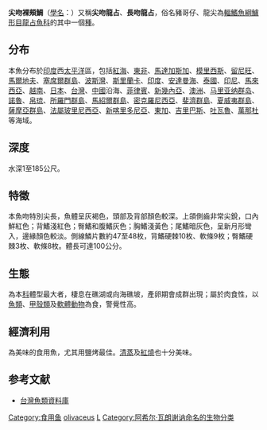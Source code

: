 {{NoteTA
|G1=Toponym
}}
{{Speciesbox
| image = Lemin u0.gif
| image_caption = 尖吻裸頰鯛 ''Lethrinus olivaceus''
| status = NE
| status_system = iucn3.1
| genus = Lethrinus
| species = olivaceus
| authority = [[Achille_Valenciennes|Valenciennes]], 1830
| synonyms = *''Lethrinus rostratus''<br /><small>Valenciennes, 1830</small>
*''Lethrinus waigiensis''<br /><small>Valenciennes, 1830</small>
*''Lethrinus longirostris''<br /><small>Playfair, 1867</small>
*''Lethrinus miniatus''<br /><small>Forster, 1801</small>
*''Lethrinus rostratus specificus''<br /><small>Borodin, 1932</small>
*''Lethrinus elongatus''<br /><small>Valenciennes, 1830</small>
}}
'''尖吻裸頰鯛'''（[[學名|學名]]：{{lang|la|''Lethrinus olivaceus''}}）又稱'''尖吻龍占'''、'''長吻龍占'''，俗名豬哥仔、龍尖為[[輻鰭魚綱|輻鰭魚綱]][[鱸形目|鱸形目]][[龍占魚科|龍占魚科]]的其中一個[[種|種]]。

==分布==
本魚分布於[[印度|印度]]西[[太平洋|太平洋]]區，包括[[紅海|紅海]]、[[東非|東非]]、[[馬達加斯加|馬達加斯加]]、[[模里西斯|模里西斯]]、[[留尼旺|留尼旺]]、[[馬爾地夫|馬爾地夫]]、[[塞席爾群島|塞席爾群島]]、[[波斯灣|波斯灣]]、[[斯里蘭卡|斯里蘭卡]]、[[印度|印度]]、[[安達曼海|安達曼海]]、[[泰國|泰國]]、[[印尼|印尼]]、[[馬來西亞|馬來西亞]]、[[越南|越南]]、[[日本|日本]]、[[台灣|台灣]]、[[中國|中國]]沿海、[[菲律賓|菲律賓]]、[[新幾內亞|新幾內亞]]、[[澳洲|澳洲]]、[[马里亚纳群岛|马里亚纳群岛]]、[[諾魯|諾魯]]、[[帛琉|帛琉]]、[[所羅門群島|所羅門群島]]、[[馬紹爾群島|馬紹爾群島]]、[[密克羅尼西亞|密克羅尼西亞]]、[[斐濟群島|斐濟群島]]、[[夏威夷群島|夏威夷群島]]、[[薩摩亞群島|薩摩亞群島]]、[[法屬玻里尼西亞|法屬玻里尼西亞]]、[[新喀里多尼亞|新喀里多尼亞]]、[[東加|東加]]、[[吉里巴斯|吉里巴斯]]、[[吐瓦魯|吐瓦魯]]、[[萬那杜|萬那杜]]等海域。

==深度==
水深1至185公尺。

==特徵==
本魚吻特別尖長，魚體呈灰褐色，頭部及背部顏色較深。上頜側齒非常尖銳，口內鮮紅色；背鰭淺紅色；臀鰭和腹鰭灰色；胸鰭淺黃色；尾鰭暗灰色，呈新月形彎入，邊緣顏色較淡。側線鱗片數約47至48枚，背鰭硬棘10枚、軟條9枚；臀鰭硬棘3枚、軟條8枚。體長可達100公分。

==生態==
為本[[科|科]]體型最大者，棲息在礁湖或向海礁坡，產卵期會成群出現；屬於肉食性，以[[魚類|魚類]]、[[甲殼類|甲殼類]]及[[軟體動物|軟體動物]]為食，警覺性高。

==經濟利用==
為美味的食用魚，尤其用鹽烤最佳。[[清蒸|清蒸]]及[[紅燒|紅燒]]也十分美味。

==参考文献==
*[http://fishdb.sinica.edu.tw/ 台灣魚類資料庫] {{Wayback|url=http://fishdb.sinica.edu.tw/ |date=20160304193340 }}
{{Taxonbar|from=Q2443860}}

[[Category:食用鱼|Category:食用鱼]]
[[Category:裸頰鯛屬|olivaceus]]
[[Category:1830年描述的鱼类|L]]
[[Category:阿希尔·瓦朗谢讷命名的生物分类|Category:阿希尔·瓦朗谢讷命名的生物分类]]
